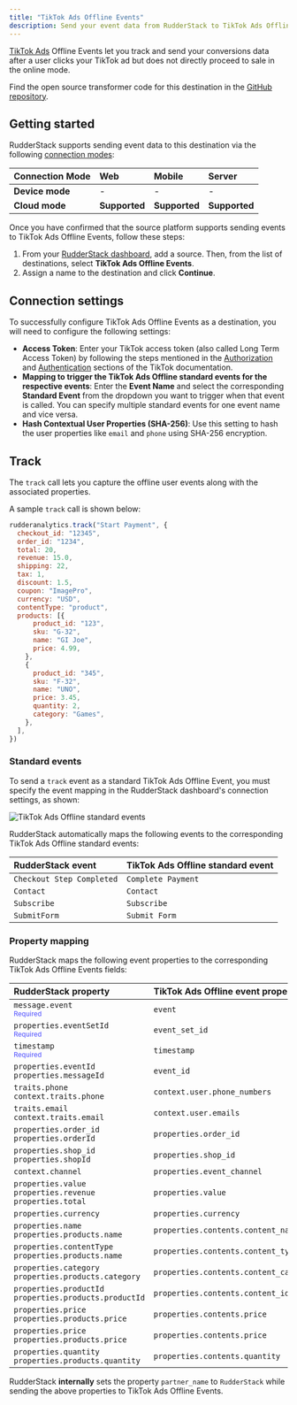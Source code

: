 ```yaml
---
title: "TikTok Ads Offline Events"
description: Send your event data from RudderStack to TikTok Ads Offline Events.
---
```


[TikTok Ads](https://ads.tiktok.com) Offline Events let you track and send your conversions data after a user clicks your TikTok ad but does not directly proceed to sale in the online mode.

Find the open source transformer code for this destination in the <a href="https://github.com/rudderlabs/rudder-transformer/tree/master/src/v0/destinations/tiktok_ads_offline_events">GitHub repository</a>.

## Getting started

RudderStack supports sending event data to this destination via the following <a href="https://rudderstack.com/docs/rudderstack-cloud/rudderstack-connection-modes/">connection modes</a>:

| **Connection Mode** | **Web**       | **Mobile**    | **Server**    |
| :------------------ | :------------ | :------------ | :------------ |
| **Device mode**     |  -            | -             | -             |
| **Cloud mode**      | **Supported** | **Supported** | **Supported** |

Once you have confirmed that the source platform supports sending events to TikTok Ads Offline Events, follow these steps:

1. From your [RudderStack dashboard](https://app.rudderstack.com/), add a source. Then, from the list of destinations, select **TikTok Ads Offline Events**.
2. Assign a name to the destination and click **Continue**.

## Connection settings

To successfully configure TikTok Ads Offline Events as a destination, you will need to configure the following settings:

- **Access Token**: Enter your TikTok access token (also called Long Term Access Token) by following the steps mentioned in the [Authorization](https://ads.tiktok.com/marketing_api/docs?id=1738373141733378) and [Authentication](https://ads.tiktok.com/marketing_api/docs?id=1738373164380162) sections of the TikTok documentation.
- **Mapping to trigger the TikTok Ads Offline standard events for the respective events**: Enter the **Event Name** and select the corresponding **Standard Event** from the dropdown you want to trigger when that event is called. You can specify multiple standard events for one event name and vice versa.
- **Hash Contextual User Properties (SHA-256)**: Use this setting to hash the user properties like `email` and `phone` using SHA-256 encryption.

## Track

The <Link to="/event-spec/standard-events/track/">`track`</Link> call lets you capture the offline user events along with the associated properties.

A sample `track` call is shown below:

```javascript
rudderanalytics.track("Start Payment", {
  checkout_id: "12345",
  order_id: "1234",
  total: 20,
  revenue: 15.0,
  shipping: 22,
  tax: 1,
  discount: 1.5,
  coupon: "ImagePro",
  currency: "USD",
  contentType: "product",
  products: [{
      product_id: "123",
      sku: "G-32",
      name: "GI Joe",
      price: 4.99,
    },
    {
      product_id: "345",
      sku: "F-32",
      name: "UNO",
      price: 3.45,
      quantity: 2,
      category: "Games",
    },
  ],
})
```

### Standard events

To send a `track` event as a standard TikTok Ads Offline Event, you must specify the event mapping in the RudderStack  dashboard's <Link to="#connection-settings">connection settings</Link>, as shown: 

<img src="../../assets/event-stream-destinations/tiktok-ads-offline-standard-events.png" alt="TikTok Ads Offline standard events" />

RudderStack automatically maps the following events to the corresponding TikTok Ads Offline standard events:

| RudderStack event | TikTok Ads Offline standard event |
| :------------------------------- | :--------------------------|
| `Checkout Step Completed` | `Complete Payment` |
| `Contact` | `Contact` |
| `Subscribe` | `Subscribe` |
| `SubmitForm` |  `Submit Form` |

### Property mapping

RudderStack maps the following event properties to the corresponding TikTok Ads Offline Events fields:

| RudderStack property | TikTok Ads Offline event property |
| :-------------- | :------------------|
| `message.event` <br/> <span style="color: #4D4DFF;font-size:12px;">Required</span> | `event` |
| `properties.eventSetId` <br/> <span style="color: #4D4DFF;font-size:12px;">Required</span> | `event_set_id` |
| `timestamp` <br/> <span style="color: #4D4DFF;font-size:12px;">Required</span> | `timestamp` |
| `properties.eventId` <br /> `properties.messageId` | `event_id` |
| `traits.phone` <br /> `context.traits.phone` | `context.user.phone_numbers` |
| `traits.email` <br /> `context.traits.email` | `context.user.emails` |
| `properties.order_id` <br /> `properties.orderId` | `properties.order_id` |
| `properties.shop_id` <br /> `properties.shopId` | `properties.shop_id` |
| `context.channel` | `properties.event_channel` |
| `properties.value` <br /> `properties.revenue` <br /> `properties.total` | `properties.value` |
| `properties.currency` | `properties.currency` |
| `properties.name` <br /> `properties.products.name` | `properties.contents.content_name` |
| `properties.contentType` <br /> `properties.products.name` | `properties.contents.content_type` |
| `properties.category` <br /> `properties.products.category` | `properties.contents.content_category` |
| `properties.productId` <br /> `properties.products.productId` | `properties.contents.content_id` |
| `properties.price` <br /> `properties.products.price` | `properties.contents.price` |
| `properties.price` <br /> `properties.products.price` | `properties.contents.price` |
| `properties.quantity` <br /> `properties.products.quantity` | `properties.contents.quantity` |

<div class="infoBlock">
RudderStack <strong>internally</strong> sets the property <code class="inline-code">partner_name</code> to <code class="inline-code">RudderStack</code> while sending the above properties to TikTok Ads Offline Events.
</div>